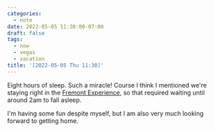 ```yaml
---
categories:
  - note
date: 2022-05-05 11:30:00-07:00
draft: false
tags:
  - now
  - vegas
  - vacation
title: '[2022-05-05 Thu 11:30]'
---
```


Eight hours of sleep. Such a miracle! Course I think I mentioned we're staying right in the [Fremont Experience](https://vegasexperience.com), so that required waiting until around 2am to fall asleep.

I'm having some fun despite myself, but I am also very much looking forward to getting home.

